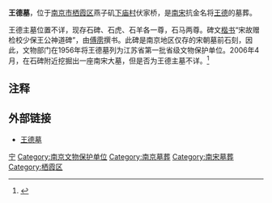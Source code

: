 '''王德墓'''，位于[[南京市|南京市]][[栖霞区|栖霞区]]燕子矶[[下庙村|下庙村]]伏家桥，是[[南宋|南宋]]抗金名将[[王德_(宋朝)|王德]]的墓葬。

王德主墓位置不详，现存石碑、石虎、石羊各一尊，石马两尊。碑文[[楷书|楷书]]“宋故赠检校少保王公神道碑”，由[[傅雳|傅雳]]撰书。此碑是南京地区仅存的宋朝墓前石刻，因此，文物部门在1956年将王德墓列为江苏省第一批省级文物保护单位。2006年4月，在石碑附近挖掘出一座南宋大墓，但是否为王德主墓不详。<ref>{{cite web|url=http://news.sohu.com/20060427/n243022202.shtml|title=一锹挖出南宋大墓|publisher=搜狐网，来源：南京晨报|author=|date=2006年4月27日|accessdate=2012-03-15|language=Zh-hans|archive-date=2016-03-04|archive-url=https://web.archive.org/web/20160304223952/http://news.sohu.com/20060427/n243022202.shtml|dead-url=no}}</ref>

== 注释 ==

<references/>

== 外部链接 ==
*[https://web.archive.org/web/20100105195435/http://www.nju.gov.cn/jlmj/info/jlmj_15588232438978.html 王德墓]

{{南京市境内的江苏省文物保护单位}}
{{Archaeology-stub}}

[[Category:江苏省文物保护单位|宁]]
[[Category:南京文物保护单位|Category:南京文物保护单位]]
[[Category:南京墓葬|Category:南京墓葬]]
[[Category:南宋墓葬|Category:南宋墓葬]]
[[Category:栖霞区|Category:栖霞区]]